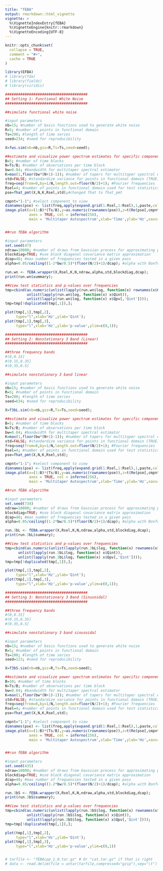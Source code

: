 ```yaml
---
title: "fEBA"
output: rmarkdown::html_vignette
vignette: >
  %\VignetteIndexEntry{fEBA}
  %\VignetteEngine{knitr::rmarkdown}
  %\VignetteEncoding{UTF-8}
---
```


```r
knitr::opts_chunk$set(
  collapse = TRUE,
  comment = "#>",
  cache = TRUE
)
```

```r
library(EFBA)
# library(fda)
# library(fields)
# library(viridis)

######################################
## Setting 1: Functional White Noise
######################################

##simulate functional white noise

#input parameters
nb=15; #number of basis functions used to generate white noise
R=5; #number of points in functional domain
Ts=200; #length of time series
seed=234; #seed for reproducibility

X=fws.sim(nb=nb,gsz=R,Ts=Ts,seed=seed);

##estimate and visualize power spectrum estimates for specific components
B=5; #number of time blocks
N=Ts/B; #number of observations per time block
bw=0.04; #bandwidth for multitaper spectral estimator
K=max(1,floor(bw*(N+1)-1)); #number of tapers for multitaper spectral estimator
std=FALSE; #standardize variance for points in functional domain (TRUE) or not (FALSE)
freq=seq(from=0,by=1/N,length.out=floor(N/2)+1); #Fourier frequencies
Rsel=4; #number of points in functional domain used for test statistics
pse=fhat_pmt(X,N,K,Rsel,std);#changed fhat to fhat_pmt

cmpnt="1-1"; #select component to view
dimnames(pse) <- list(freq,apply(expand.grid(1:Rsel,1:Rsel),1,paste,collapse = "-"),1:B);
image.plot(x=(1:B)*(Ts/B),y=as.numeric(rownames(pse)),z=t(Re(pse[,cmpnt,])), 
           axes = TRUE, col = inferno(256), 
           main = 'Multitaper Autospectrum',xlab='Time',ylab='Hz',xaxs="i"); 


##run fEBA algorithm

#input parameters
set.seed(47)
ndraw=10000; #number of draws from Gaussian process for approximating p-values
blockdiag=TRUE; #use block diagonal covariance matrix approximation
dcap=40; #max number of frequencies tested in a given pass 
alpha=0.05/ceiling((1-2*bw/0.5)*(floor(N/2)+1)/dcap); #alpha with Bonferroni correction

run.wn <- fEBA.wrapper(X,Rsel,K,N,ndraw,alpha,std,blockdiag,dcap);
print(run.wn$summary);

##View test statistics and p-values over frequencies
tmp=cbind(as.numeric(unlist(lapply(run.wn$log, function(x) rownames(x$Qint)))),
          unlist(lapply(run.wn$log, function(x) x$Qint)),
          unlist(lapply(run.wn$log, function(x) x$Qpv[,'Qint'])));
tmp=tmp[!duplicated(tmp[,1]),];

plot(tmp[,1],tmp[,2],
     type="l",xlab='Hz',ylab='Qint');
plot(tmp[,1],tmp[,3],
     type="l",xlab='Hz',ylab='p-value',ylim=c(0,1));

######################################
## Setting 2: Nonstationary 3 Band (Linear)
######################################

##three frequency bands
#(0,0.15]
#(0.15,0.35]
#(0.35,0.5]

##simulate nonstationary 3 band linear

#input parameters
nb=15; #number of basis functions used to generate white noise
R=5; #number of points in functional domain
Ts=200; #length of time series
seed=634; #seed for reproducibility

X=f3bL.sim(nb=nb,gsz=R,Ts=Ts,seed=seed);

##estimate and visualize power spectrum estimates for specific components
B=5; #number of time blocks
N=Ts/B; #number of observations per time block
bw=0.04; #bandwidth for multitaper spectral estimator
K=max(1,floor(bw*(N+1)-1)); #number of tapers for multitaper spectral estimator
std=FALSE; #standardize variance for points in functional domain (TRUE) or not (FALSE)
freq=seq(from=0,by=1/N,length.out=floor(N/2)+1); #Fourier frequencies
Rsel=4; #number of points in functional domain used for test statistics
pse=fhat_pmt(X,N,K,Rsel,std);

cmpnt="1-1"; #select component to view
dimnames(pse) <- list(freq,apply(expand.grid(1:Rsel,1:Rsel),1,paste,collapse = "-"),1:B);
image.plot(x=(1:B)*(Ts/B),y=as.numeric(rownames(pse)),z=t(Re(pse[,cmpnt,])), 
           axes = TRUE, col = inferno(256), 
           main = 'Multitaper Autospectrum',xlab='Time',ylab='Hz',xaxs="i");

##run fEBA algorithm

#input parameters
set.seed(734)
ndraw=10000; #number of draws from Gaussian process for approximating p-values
blockdiag=TRUE; #use block diagonal covariance matrix approximation
dcap=40; #max number of frequencies tested in a given pass 
alpha=0.05/ceiling((1-2*bw/0.5)*(floor(N/2)+1)/dcap); #alpha with Bonferroni correction

run.3bL <- fEBA.wrapper(X,Rsel,K,N,ndraw,alpha,std,blockdiag,dcap);
print(run.3bL$summary);

##View test statistics and p-values over frequencies
tmp=cbind(as.numeric(unlist(lapply(run.3bL$log, function(x) rownames(x$Qint)))),
      unlist(lapply(run.3bL$log, function(x) x$Qint)),
      unlist(lapply(run.3bL$log, function(x) x$Qpv[,'Qint'])));
tmp=tmp[!duplicated(tmp[,1]),];

plot(tmp[,1],tmp[,2],
     type="l",xlab='Hz',ylab='Qint');
plot(tmp[,1],tmp[,3],
     type="l",xlab='Hz',ylab='p-value',ylim=c(0,1));

######################################
## Setting 3: Nonstationary 3 Band (Sinusoidal)
######################################

##three frequency bands
#(0,0.15]
#(0.15,0.35]
#(0.35,0.5]

##simulate nonstationary 3 band sinusoidal

#input parameters
nb=15; #number of basis functions used to generate white noise
R=5; #number of points in functional domain
Ts=200; #length of time series
seed=123; #seed for reproducibility

X=f3bS.sim(nb=nb,gsz=R,Ts=Ts,seed=seed);

##estimate and visualize power spectrum estimates for specific components
B=10; #number of time blocks
N=Ts/B; #number of observations per time block
bw=0.04; #bandwidth for multitaper spectral estimator
K=max(1,floor(bw*(N+1)-1)); #number of tapers for multitaper spectral estimator
std=FALSE; #standardize variance for points in functional domain (TRUE) or not (FALSE)
freq=seq(from=0,by=1/N,length.out=floor(N/2)+1); #Fourier frequencies
Rsel=4; #number of points in functional domain used for test statistics
pse=fhat_pmt(X,N,K,Rsel,std);

cmpnt="1-1"; #select component to view
dimnames(pse) <- list(freq,apply(expand.grid(1:Rsel,1:Rsel),1,paste,collapse = "-"),1:B);
image.plot(x=(1:B)*(Ts/B),y=as.numeric(rownames(pse)),z=t(Re(pse[,cmpnt,])), 
           axes = TRUE, col = inferno(256), 
           main = 'Multitaper Autospectrum',xlab='Time',ylab='Hz',xaxs="i"); 


##run fEBA algorithm

#input parameters
set.seed(435)
ndraw=10000; #number of draws from Gaussian process for approximating p-values
blockdiag=TRUE; #use block diagonal covariance matrix approximation
dcap=40; #max number of frequencies tested in a given pass 
alpha=0.05/ceiling((1-2*bw/0.5)*(floor(N/2)+1)/dcap); #alpha with Bonferroni correction

run.3bS <- fEBA.wrapper(X,Rsel,K,N,ndraw,alpha,std,blockdiag,dcap);
print(run.3bS$summary);

##View test statistics and p-values over frequencies
tmp=cbind(as.numeric(unlist(lapply(run.3bS$log, function(x) rownames(x$Qint)))),
          unlist(lapply(run.3bS$log, function(x) x$Qint)),
          unlist(lapply(run.3bS$log, function(x) x$Qpv[,'Qint'])));
tmp=tmp[!duplicated(tmp[,1]),];

plot(tmp[,1],tmp[,2],
     type="l",xlab='Hz',ylab='Qint');
plot(tmp[,1],tmp[,3],
     type="l",xlab='Hz',ylab='p-value',ylim=c(0,1))


# tarfile <- "fEBAcpp_1.0.tar.gz" # Or "cat.tar.gz" if that is right
# data <- read.delim(file = untar(tarfile,compressed="gzip"),sep="\t")

```
